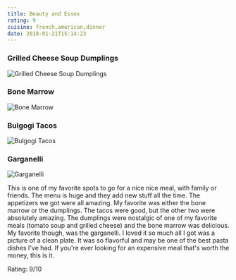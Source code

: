 ```yaml
---
title: Beauty and Essex
rating: 9
cuisine: french,american,dinner
date: 2018-01-21T15:14:23
---
```


### Grilled Cheese Soup Dumplings
![Grilled Cheese Soup Dumplings](/blog/beauty-and-essex2.jpg)

### Bone Marrow
![Bone Marrow](/blog/beauty-and-essex.jpg)

### Bulgogi Tacos
![Bulgogi Tacos](/blog/beauty-and-essex1.jpg)

### Garganelli
![Garganelli](/blog/beauty-and-essex3.jpg)

This is one of my favorite spots to go for a nice nice meal, with family or friends. The menu is huge and they add new stuff all the time. The appetizers we got were all amazing. My favorite was either the bone marrow or the dumplings. The tacos were good, but the other two were absolutely amazing. The dumplings were nostalgic of one of my favorite meals (tomato soup and grilled cheese) and the bone marrow was delicious. My favorite though, was the garganelli. I loved it so much all I got was a picture of a clean plate. It was so flavorful and may be one of the best pasta dishes I've had. If you're ever looking for an expensive meal that's worth the money, this is it.

Rating: 9/10